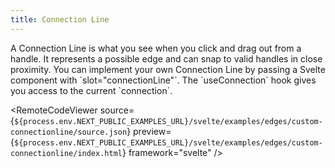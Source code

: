 ```yaml
---
title: Connection Line
---
```



<ExampleLayout>
A Connection Line is what you see when you click and drag out from a handle. It represents a possible edge and can snap to valid handles in close proximity.
You can implement your own Connection Line by passing a Svelte component with `slot="connectionLine"`. The `useConnection` hook gives you access to the current `connection`.

<RemoteCodeViewer
  source={`${process.env.NEXT_PUBLIC_EXAMPLES_URL}/svelte/examples/edges/custom-connectionline/source.json`}
  preview={`${process.env.NEXT_PUBLIC_EXAMPLES_URL}/svelte/examples/edges/custom-connectionline/index.html`}
  framework="svelte"
/>
</ExampleLayout>

<UnusedPropWarning />
